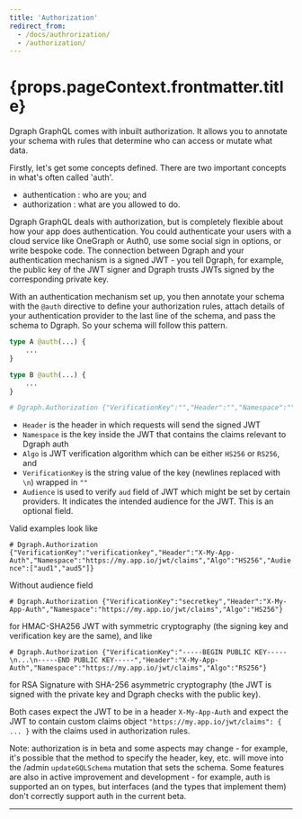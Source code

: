 ```yaml
---
title: 'Authorization'
redirect_from:
  - /docs/authrorization/
  - /authorization/
---
```


<h1>{props.pageContext.frontmatter.title}</h1>

Dgraph GraphQL comes with inbuilt authorization.  It allows you to annotate your schema with rules that determine who can access or mutate what data.

Firstly, let's get some concepts defined.  There are two important concepts in what's often called 'auth'.

* authentication : who are you; and
* authorization : what are you allowed to do.

Dgraph GraphQL deals with authorization, but is completely flexible about how your app does authentication.  You could authenticate your users with a cloud service like OneGraph or Auth0, use some social sign in options, or write bespoke code.  The connection between Dgraph and your authentication mechanism is a signed JWT - you tell Dgraph, for example, the public key of the JWT signer and Dgraph trusts JWTs signed by the corresponding private key.

With an authentication mechanism set up, you then annotate your schema with the `@auth` directive to define your authorization rules, attach details of your authentication provider to the last line of the schema, and pass the schema to Dgraph.  So your schema will follow this pattern.

```graphql
type A @auth(...) {
    ...
}

type B @auth(...) {
    ...
}

# Dgraph.Authorization {"VerificationKey":"","Header":"","Namespace":"","Algo":"","Audience":[]}
```

* `Header` is the header in which requests will send the signed JWT
* `Namespace` is the key inside the JWT that contains the claims relevant to Dgraph auth
* `Algo` is JWT verification algorithm which can be either `HS256` or `RS256`, and
* `VerificationKey` is the string value of the key (newlines replaced with `\n`) wrapped in `""`
* `Audience` is used to verify `aud` field of JWT which might be set by certain providers. It indicates the intended audience for the JWT. This is an optional field.

Valid examples look like

`# Dgraph.Authorization {"VerificationKey":"verificationkey","Header":"X-My-App-Auth","Namespace":"https://my.app.io/jwt/claims","Algo":"HS256","Audience":["aud1","aud5"]}`

Without audience field

`# Dgraph.Authorization {"VerificationKey":"secretkey","Header":"X-My-App-Auth","Namespace":"https://my.app.io/jwt/claims","Algo":"HS256"}`

for HMAC-SHA256 JWT with symmetric cryptography (the signing key and verification key are the same), and like

`# Dgraph.Authorization {"VerificationKey":"-----BEGIN PUBLIC KEY-----\n...\n-----END PUBLIC KEY-----","Header":"X-My-App-Auth","Namespace":"https://my.app.io/jwt/claims","Algo":"RS256"}`

for RSA Signature with SHA-256 asymmetric cryptography (the JWT is signed with the private key and Dgraph checks with the public key).

Both cases expect the JWT to be in a header `X-My-App-Auth` and expect the JWT to contain custom claims object `"https://my.app.io/jwt/claims": { ... }` with the claims used in authorization rules.

Note: authorization is in beta and some aspects may change - for example, it's possible that the method to specify the header, key, etc. will move into the /admin `updateGQLSchema` mutation that sets the schema.  Some features are also in active improvement and development - for example, auth is supported an on types, but interfaces (and the types that implement them) don't correctly support auth in the current beta.

---
